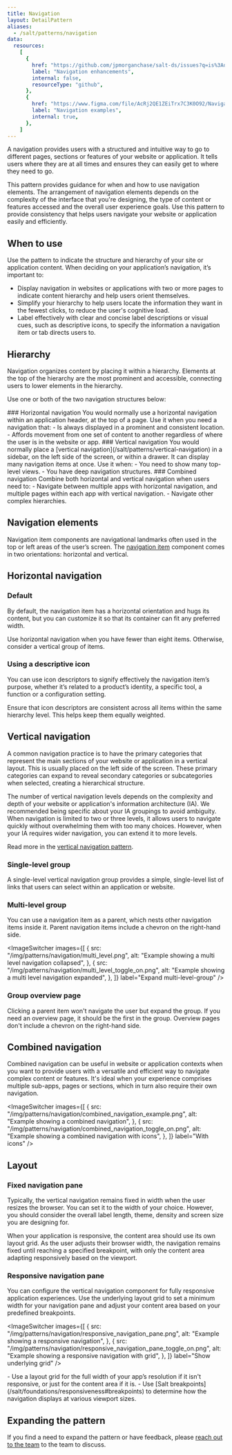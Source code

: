 ```yaml
---
title: Navigation
layout: DetailPattern
aliases:
  - /salt/patterns/navigation
data:
  resources:
    [
      {
        href: "https://github.com/jpmorganchase/salt-ds/issues?q=is%3Aopen+is%3Aissue+label%3A%22pattern%3A+navigation%22+label%3A%22type%3A+enhancement+%F0%9F%92%A1%22",
        label: "Navigation enhancements",
        internal: false,
        resourceType: "github",
      },
      {
        href: "https://www.figma.com/file/AcRj2QE1ZEiTrx7C3K0O92/Navigation-Pattern-Templates?type=design&node-id=15%3A598&mode=design&t=Bul9WEJNrXM1X2Xv-1",
        label: "Navigation examples",
        internal: true,
      },
    ]
---
```


A navigation provides users with a structured and intuitive way to go to different pages, sections or features of your website or application. It tells users where they are at all times and ensures they can easily get to where they need to go.

This pattern provides guidance for when and how to use navigation elements. The arrangement of navigation elements depends on the complexity of the interface that you're designing, the type of content or features accessed and the overall user experience goals. Use this pattern to provide consistency that helps users navigate your website or application easily and efficiently.

## When to use

Use the pattern to indicate the structure and hierarchy of your site or application content. When deciding on your application’s navigation, it’s important to:

- Display navigation in websites or applications with two or more pages to indicate content hierarchy and help users orient themselves.
- Simplify your hierarchy to help users locate the information they want in the fewest clicks, to reduce the user's cognitive load.
- Label effectively with clear and concise label descriptions or visual cues, such as descriptive icons, to specify the information a navigation item or tab directs users to.

## Hierarchy

Navigation organizes content by placing it within a hierarchy. Elements at the top of the hierarchy are the most prominent and accessible, connecting users to lower elements in the hierarchy.

Use one or both of the two navigation structures below:

<Diagrams>
  <Diagram
    src="/img/patterns/navigation/horizontal_navigation.png"
    alt="Example showing navigation horizontal structure"
    contentPosition="top"
  >
    ### Horizontal navigation You would normally use a horizontal navigation
    within an application header, at the top of a page. Use it when you need a
    navigation that: - Is always displayed in a prominent and consistent
    location. - Affords movement from one set of content to another regardless
    of where the user is in the website or app.
  </Diagram>
  <Diagram
    src="/img/patterns/navigation/vertical_navigation.png"
    alt="Example showing navigation vertical structure"
    contentPosition="top"
  >
    ### Vertical navigation You would normally place a [vertical
    navigation](/salt/patterns/vertical-navigation) in a sidebar, on the left
    side of the screen, or within a drawer. It can display many navigation items
    at once. Use it when: - You need to show many top-level views. - You have
    deep navigation structures.
  </Diagram>
  <Diagram
    src="/img/patterns/navigation/combined_navigation.png"
    alt="Example showing navigation combined structure"
    contentPosition="top"
  >
    ### Combined navigation Combine both horizontal and vertical navigation when
    users need to: - Navigate between multiple apps with horizontal navigation,
    and multiple pages within each app with vertical navigation. - Navigate
    other complex hierarchies.
  </Diagram>
</Diagrams>

## Navigation elements

Navigation item components are navigational landmarks often used in the top or left areas of the user’s screen. The [navigation item](../components/navigation-item) component comes in two orientations: horizontal and vertical.

## Horizontal navigation

### Default

By default, the navigation item has a horizontal orientation and hugs its content, but you can customize it so that its container can fit any preferred width.

<Diagram
  src="/img/patterns/navigation/horizontal_nav.png"
  alt="Example showing horizontal navigation"
  border
/>

<ExampleContainer type="positive" customPillText="Best practices">
  Use horizontal navigation when you have fewer than eight items.
  Otherwise, consider a vertical group of items.
</ExampleContainer>

### Using a descriptive icon

You can use icon descriptors to signify effectively the navigation item’s purpose, whether it’s related to a product’s identity, a specific tool, a function or a configuration setting.

<Diagram
  src="/img/patterns/navigation/horizontal_nav_with_icons.png"
  alt="Example showing horizontal navigation with icons"
  border
/>

<ExampleContainer type="positive" customPillText="Best practices">
  Ensure that icon descriptors are consistent across all items within the same
  hierarchy level. This helps keep them equally weighted.
</ExampleContainer>

## Vertical navigation

A common navigation practice is to have the primary categories that represent the main sections of your website or application in a vertical layout. This is usually placed on the left side of the screen. These primary categories can expand to reveal secondary categories or subcategories when selected, creating a hierarchical structure.

The number of vertical navigation levels depends on the complexity and depth of your website or application's information architecture (IA). We recommended being specific about your IA groupings to avoid ambiguity. When navigation is limited to two or three levels, it allows users to navigate quickly without overwhelming them with too many choices. However, when your IA requires wider navigation, you can extend it to more levels.

Read more in the [vertical navigation pattern](/salt/patterns/vertical-navigation).

### Single-level group

<Diagram
  src="/img/patterns/navigation/single_level.png"
  alt="Example showing a single level navigation"
  border
/>

A single-level vertical navigation group provides a simple, single-level list of links that users can select within an application or website.

### Multi-level group

You can use a navigation item as a parent, which nests other navigation items inside it. Parent navigation items include a chevron on the right-hand side.

<ImageSwitcher
  images={[
    {
      src: "/img/patterns/navigation/multi_level.png",
      alt: "Example showing a multi level navigation collapsed",
    },
    {
      src: "/img/patterns/navigation/multi_level_toggle_on.png",
      alt: "Example showing a multi level navigation expanded",
    },
  ]}
  label="Expand multi-level-group"
/>

### Group overview page

Clicking a parent item won't navigate the user but expand the group. If you need an overview page, it should be the first in the group. Overview pages don't include a chevron on the right-hand side.

<Diagram
  src="/img/patterns/navigation/group_overview_page_toggle_on.png"
  alt="Example showing group overview"
  border
/>

## Combined navigation

Combined navigation can be useful in website or application contexts when you want to provide users with a versatile and efficient way to navigate complex content or features. It's ideal when your experience comprises multiple sub-apps, pages or sections, which in turn also require their own navigation.

<ImageSwitcher
  images={[
    {
      src: "/img/patterns/navigation/combined_navigation_example.png",
      alt: "Example showing a combined navigation",
    },
    {
      src: "/img/patterns/navigation/combined_navigation_toggle_on.png",
      alt: "Example showing a combined navigation with icons",
    },
  ]}
  label="With icons"
/>

## Layout

### Fixed navigation pane

Typically, the vertical navigation remains fixed in width when the user resizes the browser. You can set it to the width of your choice. However, you should consider the overall label length, theme, density and screen size you are designing for.

When your application is responsive, the content area should use its own layout grid. As the user adjusts their browser width, the navigation remains fixed until reaching a specified breakpoint, with only the content area adapting responsively based on the viewport.

<Diagram
  src="/img/patterns/navigation/fixed_navigation_pane.png"
  alt="Example showing a fixed navigation pane"
  border
/>

### Responsive navigation pane

You can configure the vertical navigation component for fully responsive application experiences. Use the underlying layout grid to set a minimum width for your navigation pane and adjust your content area based on your predefined breakpoints.

<ImageSwitcher
  images={[
    {
      src: "/img/patterns/navigation/responsive_navigation_pane.png",
      alt: "Example showing a responsive navigation",
    },
    {
      src: "/img/patterns/navigation/responsive_navigation_pane_toggle_on.png",
      alt: "Example showing a responsive navigation with grid",
    },
  ]}
  label="Show underlying grid"
/>

<ExampleContainer type="positive" customPillText="Best practices">
  - Use a layout grid for the full width of your app’s resolution if it isn't
  responsive, or just for the content area if it is. 
  - Use [Salt breakpoints](/salt/foundations/responsiveness#breakpoints) to determine how
  the navigation displays at various viewport sizes.
</ExampleContainer>

## Expanding the pattern

If you find a need to expand the pattern or have feedback, please [reach out to the team](/salt/support-and-contributions/index) to the team to discuss.
